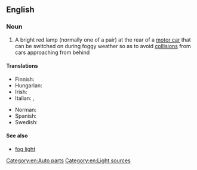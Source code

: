 {{also|foglamp}}
==English==

===Noun===
{{en-noun}}

# {{lb|en|automotive}} A bright red lamp (normally one of a pair) at the rear of a [[motor car]] that can be switched on during foggy weather so as to avoid [[collision]]s from cars approaching from behind

====Translations====
{{trans-top|a bright red lamp at the rear of a motor car}}
* Finnish: {{t|fi|takasumuvalo}}
* Hungarian: {{t+|hu|ködlámpa}}
* Irish: {{t|ga|lampa ceo|m}}
* Italian: {{t+|it|antinebbia|m}}, {{t+|it|fendinebbia|m}}
{{trans-mid}}
* Norman: {{t|nrf|veue d'bliâse|f}} {{qualifier|Jersey}}
* Spanish: {{t|es|faro antiniebla|m}}
* Swedish: {{t+|sv|dimbakljus|n}}
{{trans-bottom}}

====See also====
* [[fog light]]

[[Category:en:Auto parts]]
[[Category:en:Light sources]]